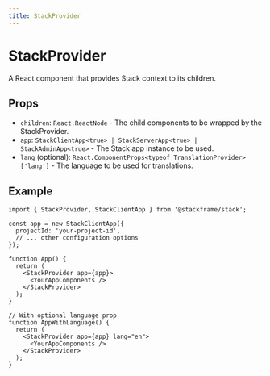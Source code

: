 ```yaml
---
title: StackProvider
---
```


# StackProvider

A React component that provides Stack context to its children.

## Props

- `children`: `React.ReactNode` - The child components to be wrapped by the StackProvider.
- `app`: `StackClientApp<true> | StackServerApp<true> | StackAdminApp<true>` - The Stack app instance to be used.
- `lang` (optional): `React.ComponentProps<typeof TranslationProvider>['lang']` - The language to be used for translations.

## Example

```tsx
import { StackProvider, StackClientApp } from '@stackframe/stack';

const app = new StackClientApp({
  projectId: 'your-project-id',
  // ... other configuration options
});

function App() {
  return (
    <StackProvider app={app}>
      <YourAppComponents />
    </StackProvider>
  );
}

// With optional language prop
function AppWithLanguage() {
  return (
    <StackProvider app={app} lang="en">
      <YourAppComponents />
    </StackProvider>
  );
}
```